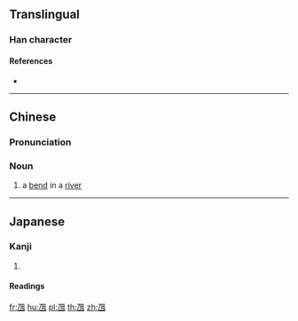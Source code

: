 {{character info/new}}
==Translingual==

===Han character===
{{Han char|rn=5|rad=乙|as=05|sn=6|four=16710|canj=NW|ids=⿺乙田}}

====References====
* {{Han ref|kx=0084.141|dkj=00185|dj=0171.140|hdz=10053.070|uh=4E6A|ud=20074}}

----

==Chinese==
{{zh-forms}}

===Pronunciation===
{{zh-pron
|m=náng
|c=kek6
|mc=
|oc=
|ma=
|cat=n
}}

===Noun===
{{zh-noun}}

# {{lb|zh|Cantonese}} a [[bend]] in a [[river]]

----

==Japanese==
{{attention|ja|This kanji is not part of the JIS x 213:2004 standard, and does not appear to be used in Japanese, despite it's inclusion in Dai Kanwa Jiten.}}

===Kanji===
{{ja-kanji|grade=uc|rs=乙05}}

# {{defn|lang=ja|sort=乙05}}

====Readings====
{{ja-readings
|goon=[[のう]] (nō)
|kanon=[[どう]] (dō)
|kun=[[くま]] (kuma)}}

[[fr:乪]]
[[hu:乪]]
[[pl:乪]]
[[th:乪]]
[[zh:乪]]
